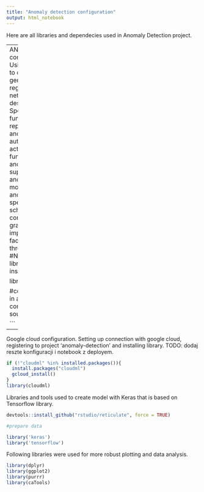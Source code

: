 ```yaml
---
title: "Anomaly detection configuration"
output: html_notebook
---
```

Here are all libraries and dependecies used in Anomaly Detection project.




---
ANN2 is a library used to congure autoencoder. Using ANN2 it is possible to conduct a
training of general classification and regression neural networks using gradient descent. ANN2 contains Special features include a function for training replicator neural networks and a function for training autoencoders. Multiple activation and cost functions (including Huber and pseudo-Huber) are supported, as well as L1 and L2 regularization, momentum, early stopping and the possibility to specify a learning rate schedule. The package contains a vectorized gradient descent implementation which facilitates faster training through batch learning.
```r
#NN and autoencoder library
install.packages("ANN2")

library(ANN2)

#config file with data used in autoencoder configuration
source("3layers_config.R")

```
---


Google cloud configuration. Setting up connection with google cloud, registering to project 'anomaly-detection' and installing library.
TODO: dodaj reszte konfiguracji i notebook z deployem.

```r
if (!"cloudml" %in% installed.packages()){
  install.packages("cloudml")
  gcloud_install()
}
library(cloudml)
```


Libraries and tools used to create model with Keras that is based on Tensorflow library.
```r
devtools::install_github("rstudio/reticulate", force = TRUE)

#prepare data

library('keras')
library('tensorflow')

```

Following libraries were used for more robust plotting and data analysis.

```r
library(dplyr)
library(ggplot2)
library(purrr)
library(caTools)
```